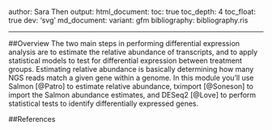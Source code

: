 author: Sara Then
output:
    html_document:
        toc: true
        toc_depth: 4
        toc_float: true
        dev: 'svg'
    md_document:
        variant: gfm
bibliography: bibliography.ris

---

##Overview
The two main steps in performing differential expression analysis are to
estimate the relative abundance of transcripts, and to apply statistical models
to test for differential expression between treatment groups. Estimating
relative abundance is basically determining how many NGS reads match a given
gene within a genome. In this module you'll use Salmon [@Patro] to estimate
relative abundance, tximport [@Soneson] to import the Salmon abundance
estimates, and DESeq2 [@Love] to perform statistical tests to identify
differentially expressed genes. 

##References
